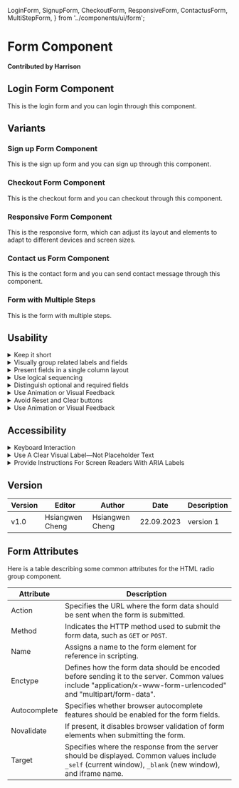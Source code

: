   LoginForm,
  SignupForm,
  CheckoutForm,
  ResponsiveForm,
  ContactusForm,
  MultiStepForm,
} from '../components/ui/form';

# Form Component

**Contributed by Harrison**

## Login Form Component

This is the login form and you can login through this component.

<LoginForm />

## Variants

### Sign up Form Component

This is the sign up form and you can sign up through this component.

<SignupForm />

### Checkout Form Component

This is the checkout form and you can checkout through this component.

<CheckoutForm />

### Responsive Form Component

This is the responsive form, which can adjust its layout and elements to adapt to different devices and screen sizes.

<ResponsiveForm />

### Contact us Form Component

This is the contact form and you can send contact message through this component.

<ContactusForm />

### Form with Multiple Steps

This is the form with multiple steps.

<MultiStepForm />

## Usability

<details>
  <summary>Keep it short</summary>
  The mathematician Blaise Pascal famously said: “I have made this longer than usual
  because I have not had time to make it shorter.” This principle applies to web
  forms as well as prose writing. Eliminating unnecessary fields requires more time,
  but the reduced user effort and increased completion rates make it worthwhile.
  Remove fields which collect information that can be (a) derived in some other way,
  (b) collected more conveniently at a later date, or (c) simply omitted. (We recently
  applied this technique to one of our own forms and reduced it from 6 fields down
  to only 2 fields.) Every time you cut a field or question from a form, you increase
  its conversion rate — the business case for this guideline is that simple. [Nielsen
  Norman Group](https://www.nngroup.com/articles/web-form-design/)
</details>

<details>
  <summary>Visually group related labels and fields</summary>
  Labels should be close to the fields they describe (immediately above the field
  for mobile and shorter desktop forms, or next to the field for extremely long desktop
  forms). Avoid ambiguous spacing, where labels are equidistant from multiple fields,
  and make sure to include the label attribute for screen readers. If your form asks
  about two different topics, section it into two separate groups of fields (and
  tag the groups for screen readers). [Nielsen Norman Group](https://www.nngroup.com/articles/web-form-design/)
</details>

<details>
  <summary>Present fields in a single column layout</summary>
  Multiple columns interrupt the vertical momentum of moving down the form. Rather
  than requiring users to visually reorient themselves, keep them in the flow by
  sticking to a single column with a separate row for each field. (Exceptions to
  this rule: short and/or logically related fields such as City, State, and Zip Code
  can be presented on the same row.) [Nielsen Norman Group](https://www.nngroup.com/articles/web-form-design/)
</details>

<details>
  <summary>Use logical sequencing</summary>
  Stick to standard sequences both for fields (e.g., Credit-card number, Expiration
  date, Security code) and for value choices (e.g., Standard shipping, 2-day shipping,
  1-day shipping). But for field values, also consider usage frequency, and list
  the most common values first when possible. [Nielsen Norman Group](https://www.nngroup.com/articles/web-form-design/)
</details>

<details>
  <summary>Distinguish optional and required fields</summary>
  First, eliminate as many optional fields as possible (see the first recommendation
  above). If some fields truly are necessary, but only apply to a subset of users,
  don’t make users find out through trial and error. Limit the form to only 1 or
  2 optional fields, and clearly label them as optional.[Nielsen Norman Group](https://www.nngroup.com/articles/web-form-design/)
</details>

<details>
  <summary>Use Animation or Visual Feedback</summary>
  If a field requires a specific format or type of input, state the exact instructions.
  Don’t make users guess your obscure password requirements. The same applies to
  syntax rules such as punctuation or spacing for phone numbers or credit cards.
  (Though as much as possible you should eliminate these arbitrary formatting rules:
  death to parentheses for phone-number area codes!)[Nielsen Norman Group](https://www.nngroup.com/articles/web-form-design/)
</details>

<details>
  <summary>Avoid Reset and Clear buttons</summary>
  The risk of accidental deletion outweighs the unlikely need to ‘start over’ on
  a web form. In forms that collect extremely sensitive input such as financial information,
  provide a ‘Cancel’ button to support those users who abandon the form and want
  to delete their information. But make sure that the Cancel button has significantly
  less visual prominence than the Submit button, to avoid accidental clicks.[Nielsen
  Norman Group](https://www.nngroup.com/articles/web-form-design/)
</details>

<details>
  <summary>Use Animation or Visual Feedback</summary>
  If a field requires a specific format or type of input, state the exact instructions.
  Don’t make users guess your obscure password requirements. The same applies to
  syntax rules such as punctuation or spacing for phone numbers or credit cards.
  (Though as much as possible you should eliminate these arbitrary formatting rules:
  death to parentheses for phone-number area codes!)[Nielsen Norman Group](https://www.nngroup.com/articles/web-form-design/)
</details>

## Accessibility

<details>
  <summary>Keyboard Interaction</summary>
  Keyboards are used by people with vision or mobility impairments to browse internet
  forms. Users can switch between links and form controls by using the `tab` key.
  Because it's quicker and easier on the hands than using a mouse, some people, irrespective
  of their level of competence, prefer to navigate this way.
</details>

<details>
  <summary>Use A Clear Visual Label—Not Placeholder Text</summary>
  Visually impaired people often have trouble reading it since there is low contrast
  between the text color and the form field background. Plus, screen readers often
  don’t detect placeholder text. This design also strains short-term memory since
  the text disappears once the user selects the field. These temporary instructions
  are frustrating for just about everyone. It’s easy to forget the text, especially
  if you’re in a frenzy of online multitasking (how many browser tabs do you have
  open right now?). Instead, include a clear visual label above form fields. Continuing
  with our previous example, insert “phone number” above the form. [Meredith Grace
  Kucherov](https://formspree.io/blog/accessible-forms/)
</details>

<details>
  <summary>Provide Instructions For Screen Readers With ARIA Labels</summary>
  ARIA—Accessible Rich Internet Applications—is a set of related HTML attributes
  that includes instructions and information for screen readers. These attributes,
  such as aria-label and aria-labeledby, don’t display anything on the web page.
  Per WebAIM, ARIA should only be used when native HTML is not sufficiently clear.
  ARIA attributes are essential when they provide information that someone relying
  on a screen reader needs to hear to understand the form. [Meredith Grace Kucherov](https://formspree.io/blog/accessible-forms/)
</details>

## Version

| Version | Editor          | Author          | Date       | Description |
| ------- | --------------- | --------------- | ---------- | ----------- |
| v1.0    | Hsiangwen Cheng | Hsiangwen Cheng | 22.09.2023 | version 1   |

## Form Attributes

Here is a table describing some common attributes for the HTML radio group component.

| Attribute    | Description                                                                                                                                                       |
| ------------ | ----------------------------------------------------------------------------------------------------------------------------------------------------------------- |
| Action       | Specifies the URL where the form data should be sent when the form is submitted.                                                                                  |
| Method       | Indicates the HTTP method used to submit the form data, such as `GET` or `POST`.                                                                                  |
| Name         | Assigns a name to the form element for reference in scripting.                                                                                                    |
| Enctype      | Defines how the form data should be encoded before sending it to the server. Common values include "application/x-www-form-urlencoded" and "multipart/form-data". |
| Autocomplete | Specifies whether browser autocomplete features should be enabled for the form fields.                                                                            |
| Novalidate   | If present, it disables browser validation of form elements when submitting the form.                                                                             |
| Target       | Specifies where the response from the server should be displayed. Common values include `_self` (current window), `_blank` (new window), and iframe name.         |
